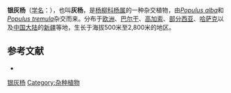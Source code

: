{{Speciesbox
|image = 20120827Pappel Saarbruecken.jpg
|genus = Populus
|parent = Populus sect. Populus
|species = × canescens
|authority = (Aiton) Sm.
|synonyms = 
*''Populus alba'' var. ''bachofenii'' <small>(Wierzb. ex Rchb.) Wesm.</small>
*''Populus alba'' var. ''canescens'' <small>Aiton</small>
*''Populus'' × ''bachofenii'' <small>Wierzb. ex Rchb.</small>
*''Populus'' × ''hybrida'' <small>Rchb.</small>
|synonyms_ref =
}}
'''银灰杨'''（[[学名|学名]]：{{lang|la|''Populus'' × ''canescens''}}），也叫'''灰杨'''，是[[杨柳科|杨柳科]][[杨属|杨属]]的一种杂交植物，由''[[Populus_alba|Populus alba]]''和''[[Populus_tremula|Populus tremula]]''杂交而来。分布于[[欧洲|欧洲]]、[[巴尔干|巴尔干]]、[[高加索|高加索]]、[[部分西亚|部分西亚]]、[[哈萨克|哈萨克]]以及[[中国大陆|中国大陆]]的[[新疆|新疆]]等地，生长于海拔500米至2,800米的地区。

== 参考文献 ==
<div class="references-small">
* {{cite web| url =http://www.bioinfo.cn/db05/KmzwSpecies.php?action=view&id=20254| title =银灰杨| work =《中国高等植物数据库全库》| publisher =中国科学院微生物研究所| author =昆明植物研究所| accessdate =2009-02-25| deadurl =yes| archiveurl =https://web.archive.org/web/20160305110634/http://www.bioinfo.cn/db05/KmzwSpecies.php?action=view&id=20254| archivedate =2016-03-05}}
</div>
{{Taxonbar|from=Q149553}}

[[Category:杨属|银灰杨]]
[[Category:杂种植物|Category:杂种植物]]


{{植物小作品}}